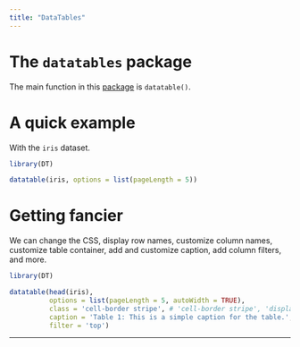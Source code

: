 ```yaml
---
title: "DataTables"
---
```


# The `datatables` package

The main function in this [package](http://rstudio.github.io/DT/) is `datatable()`.

# A quick example

With the `iris` dataset.

```r
library(DT)

datatable(iris, options = list(pageLength = 5))
```

# Getting fancier

We can change the CSS, display row names, customize column names, customize table container, add and customize caption, add column filters, and more.

```r
library(DT)

datatable(head(iris),
          options = list(pageLength = 5, autoWidth = TRUE),
          class = 'cell-border stripe', # 'cell-border stripe', 'display', 'compact', 'cell-border'
          caption = 'Table 1: This is a simple caption for the table.',
          filter = 'top')
```

---